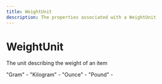 ```yaml
---
title: WeightUnit
description: The properties associated with a WeightUnit
---
```


WeightUnit
===============================================
The unit describing the weight of an item

<Reference>  <Field name="Gram">
    <Description>
      "Gram" - 
    </Description>
  </Field>
  <Field name="Kilogram">
    <Description>
      "Kilogram" - 
    </Description>
  </Field>
  <Field name="Ounce">
    <Description>
      "Ounce" - 
    </Description>
  </Field>
  <Field name="Pound">
    <Description>
      "Pound" - 
    </Description>
  </Field>
</Reference>
